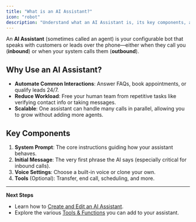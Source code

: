 ```yaml
---
title: "What is an AI Assistant?"
icon: "robot"
description: "Understand what an AI Assistant is, its key components, and how it can help automate your phone interactions"
---
```


An **AI Assistant** (sometimes called an agent) is your configurable bot that speaks with customers or leads over the phone—either when they call you (**inbound**) or when your system calls them (**outbound**).

## Why Use an AI Assistant?

- **Automate Common Interactions**: Answer FAQs, book appointments, or qualify leads 24/7.
- **Reduce Workload**: Free your human team from repetitive tasks like verifying contact info or taking messages.
- **Scalable**: One assistant can handle many calls in parallel, allowing you to grow without adding more agents.

## Key Components

1. **System Prompt**: The core instructions guiding how your assistant behaves.
2. **Initial Message**: The very first phrase the AI says (especially critical for inbound calls).
3. **Voice Settings**: Choose a built-in voice or clone your own.
4. **Tools** (Optional): Transfer, end call, scheduling, and more.

---

**Next Steps**

- Learn how to [Create and Edit an AI Assistant](/ai-assistants/settings/general).
- Explore the various [Tools & Functions](/ai-assistants/tools-and-functions) you can add to your assistant.
